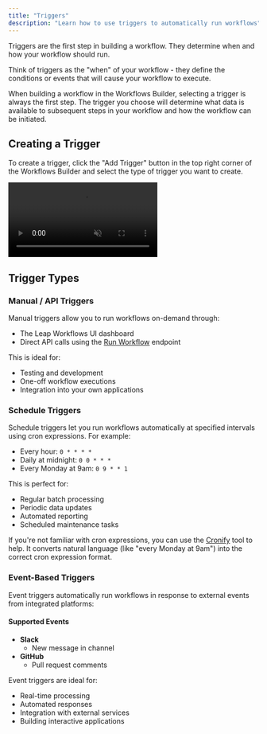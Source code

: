 ```yaml
---
title: "Triggers"
description: "Learn how to use triggers to automatically run workflows"
---
```


Triggers are the first step in building a workflow. They determine when and how your workflow should run.

Think of triggers as the "when" of your workflow - they define the conditions or events that will cause your workflow to execute.

When building a workflow in the Workflows Builder, selecting a trigger is always the first step. The trigger you choose will determine what data is available to subsequent steps in your workflow and how the workflow can be initiated.

## Creating a Trigger

To create a trigger, click the "Add Trigger" button in the top right corner of the Workflows Builder and select the type of trigger you want to create.

<Frame>
  <video
    autoPlay
    muted
    loop
    playsInline
    className="w-full"
    src="https://storage.cloud.google.com/leap-docs/triggers.mp4"
  ></video>
</Frame>

## Trigger Types

### Manual / API Triggers

Manual triggers allow you to run workflows on-demand through:

- The Leap Workflows UI dashboard
- Direct API calls using the [Run Workflow](/api-reference/run-workflow) endpoint

This is ideal for:

- Testing and development
- One-off workflow executions
- Integration into your own applications

### Schedule Triggers

Schedule triggers let you run workflows automatically at specified intervals using cron expressions. For example:

- Every hour: `0 * * * *`
- Daily at midnight: `0 0 * * *`
- Every Monday at 9am: `0 9 * * 1`

This is perfect for:

- Regular batch processing
- Periodic data updates
- Automated reporting
- Scheduled maintenance tasks

If you're not familiar with cron expressions, you can use the [Cronify](https://cronify.zimo.li/) tool to help. It converts natural language (like "every Monday at 9am") into the correct cron expression format.

### Event-Based Triggers

Event triggers automatically run workflows in response to external events from integrated platforms:

#### Supported Events

- **Slack**
  - New message in channel
- **GitHub**
  - Pull request comments

Event triggers are ideal for:

- Real-time processing
- Automated responses
- Integration with external services
- Building interactive applications
